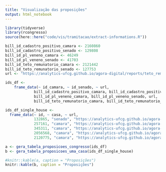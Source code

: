 ```yaml
---
title: "Visualização das proposições"
output: html_notebook
---
```



```r
library(tidyverse)
library(rcongresso)
source(here::here("code/vis/tramitacao/extract-informations.R"))
```

```r
bill_id_cadastro_positivo_camara <- 2160860
bill_id_cadastro_positivo_senado <- 129808
bill_id_pl_veneno_camara <- 46249
bill_id_pl_veneno_senado <- 41703
bill_id_teto_remunatorio_camara <- 2121442
bill_id_teto_remunatorio_senado <- 127753
url <- "https://analytics-ufcg.github.io/agora-digital/reports/teto_remuneratorio-camara.html"

ids_df <- 
    frame_data(~ id_camara, ~ id_senado, ~ url, 
             bill_id_cadastro_positivo_camara, bill_id_cadastro_positivo_senado, url,
             bill_id_pl_veneno_camara, bill_id_pl_veneno_senado, url,
             bill_id_teto_remunatorio_camara, bill_id_teto_remunatorio_senado, url)

ids_df_single_house <-
  frame_data(~ id, ~ casa, ~ url,
             132865, "senado", "https://analytics-ufcg.github.io/agora-digital/reports/report_132865_senado.html",
             257161, "camara", "https://analytics-ufcg.github.io/agora-digital/reports/report_257161_camara.html",
             345311, "camara", "https://analytics-ufcg.github.io/agora-digital/reports/report_345311_camara.html",
             2056568, "camara", "https://analytics-ufcg.github.io/agora-digital/reports/report_2056568_camara.html",
             2120775, "camara", "https://analytics-ufcg.github.io/agora-digital/reports/report_2120775_camara.html")
```

```r
a <- gera_tabela_proposicoes_congresso(ids_df)
b <- gera_tabela_proposicoes_uma_casa(ids_df_single_house)
```

```r
#knitr::kable(a, caption = "Proposições")
knitr::kable(b, caption = "Proposições")
```

